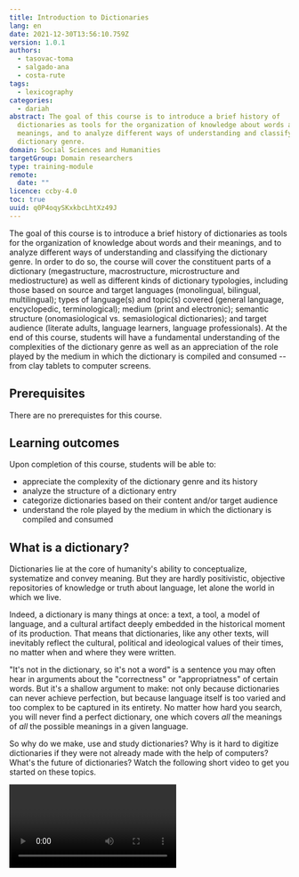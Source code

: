 ```yaml
---
title: Introduction to Dictionaries
lang: en
date: 2021-12-30T13:56:10.759Z
version: 1.0.1
authors:
  - tasovac-toma
  - salgado-ana
  - costa-rute
tags:
  - lexicography
categories:
  - dariah
abstract: The goal of this course is to introduce a brief history of
  dictionaries as tools for the organization of knowledge about words and their
  meanings, and to analyze different ways of understanding and classifying the
  dictionary genre.
domain: Social Sciences and Humanities
targetGroup: Domain researchers
type: training-module
remote:
  date: ""
licence: ccby-4.0
toc: true
uuid: q0P4oqySKxkbcLhtXz49J
---
```


The goal of this course is to introduce a brief history of dictionaries as tools for the organization of knowledge about words and their meanings, and to analyze different ways of understanding and classifying the dictionary genre. In order to do so, the course will cover the constituent parts of a dictionary (megastructure, macrostructure, microstructure and mediostructure) as well as different kinds of dictionary typologies, including those based on source and target languages (monolingual, bilingual, multilingual); types of language(s) and topic(s) covered (general language, encyclopedic, terminological); medium (print and electronic); semantic structure (onomasiological vs. semasiological dictionaries); and target audience (literate adults, language learners, language professionals). At the end of this course, students will have a fundamental understanding of the complexities of the dictionary genre as well as an appreciation of the role played by the medium in which the dictionary is compiled and consumed -- from clay tablets to computer screens.

## Prerequisites

There are no prerequistes for this course.

## Learning outcomes

Upon completion of this course, students will be able to:

* appreciate the complexity of the dictionary genre and its history
* analyze the structure of a dictionary entry
* categorize dictionaries based on their content and/or target audience
* understand the role played by the medium in which the dictionary is compiled and consumed

## What is a dictionary?

Dictionaries lie at the core of humanity's ability to conceptualize, systematize and convey meaning. But they are hardly positivistic, objective repositories of knowledge or truth about language, let alone the world in which we live.

Indeed, a dictionary is many things at once: a text, a tool, a model of language, and a cultural artifact deeply embedded in the historical moment of its production. That means that dictionaries, like any other texts, will inevitably reflect the cultural, political and ideological values of their times, no matter when  and where they were written.

"It's not in the dictionary, so it's not a word" is a sentence you may often hear in arguments about the "correctness" or "appropriatness" of certain words. But it's a shallow argument to make: not only because dictionaries can never achieve perfection, but because language itself is too varied and too complex to be captured in its entirety. No matter how hard you search, you will never find a perfect dictionary, one which covers *all* the meanings of *all* the possible meanings in a given language.

So why do we make, use and study dictionaries? Why is it hard to digitize dictionaries if they were not already made with the help of computers? What's the future of dictionaries? Watch the following short video to get you started on these topics.

<Video provider="youtube" id="ynhe5tsTMNs" caption="Why are dictionaries so complex? " />

### The dictionary as a text

On its surface, it is relatively simple to describe what a *dictionary* is: indeed, most dictionaries define it either in terms of a physical object (a kind of book) or more abstractly as a source of information (a reference work) which contains *a list of words with some infromation about them*. As a kind of text, print dictionaries tend to be extremly dense, especially in the print domain, where they are filled with numerous abbreviations and symbols. They tend to be laid out in two columns, with narrow margins and using very little whitespace -- because printing on paper and distributing books across the globe was never cheap. Over time, lexicographers, i.e. dictionary makers, have developed a number of strategies and conventions that tipify this textual genre, for instance:

* space-saving devices such as *abbreviations* or *symbols* such as the swung dashes (\~) to avoid the repetition of words;
* the practice of *cross-referencing*, or pointing users from one place in a dictionary to another to avoid duplicating similar or the same information in different parts of the dictionary
* a highly concise mode of expression
* typographic highlights such as the use of bold fontface for *lemmas* or *headwords*, to help users navigate the content and quickly find a answer of user needs, etc.

Relating lexicographic works to the print medium also makes sense historically because the growth and development of the dictionary as a textual genre was very much a product of the print culture as it started emerging in Europe from the late 15th century onwards.

The “typographic fixity” made possible by the printing presses (Eisenstein 1979: I, 116-120) fully transformed the European intellectual landscape: its methods of data collection, retrieval and storage, and its patterns of communication. In many ways, it was the substantial, durable and reproducible form of the book — its perceived stability and palpable reality as opposed to the ephemeral nature of speech — that made it possible for dictionaries to be perceived as authoritative reference works in the first place.

As texts, dictionaries are *secondary modeling systems*: they outline the contours of language and make meaning classifiable, definable and — ultimately — controllable. The notion of the dictionary as a book — *das Wörterbuch*, a wordbook — is not a terminological accident but rather a complex cultural concept that evolved over time.

But the history of the idea of the dictionary — of what this peculiar textual genre is and what it represents — is far from over. That is why dictionary definitions of the word dictionary will have to remain provisional. This should not prevent us from asking broader questions about what the dictionary is — and, indeed — what it could become. What happens when a printed dictionary gets translated into an electronic dictionary? What is lost and what gained, if anything, in this process of translation? How does the transformation of dictionaries from discrete physical objects into networked hypertexts affect their cultural status?

#### Carved in stone? The role of the medium

Think of the way Thomas Blount defined *coffee* (coffa) in his *Glossographia; or, a dictionary interpreting the hard words of whatsoever language, now used in our refined English tongue*, a very popular dictionary of its time, first published in 1656:

![](http://i.imgur.com/mIs4Ir9.png)

Was 17th century coffee more potent than the one we use today? Did it really rid people of debilitating depression and misanthropic cynicism? Why does Blount's definition feel and read differently than the ones provided by the modern lexicographic works such as *The Chambers Dictionary* or *The New Oxford American Dictionary* (NOAD)?

<Figure src="images/mv-v1-z9k-jpg" alt="Page from a dictionary">
  Тhe Chambers Dictionary
</Figure>

<Figure src="images/ncn-s4y1-png" alt="Page from a dictionary">
  The New Oxford American Dictionary (NOAD)
</Figure>

**Exercise.** Spend some time analyzing the above three entries. What would you say were the main stylistic features of lexicographic prose? How would you describe the tone of Blount's entry when compared to *The Chambers* or the NOAD? What conclusions can you draw from the fact that modern entries for *coffee* contain more lexical information? And yet Blount's definition addresses something that other definitions don't: coffee as a stimulant. What do you make of that?

Historical, legacy dictionaries remain valuable to humanists precisely because they provide culturally shaded insights into the lexical knowledge of a particular epoch — sometimes in contrast to contemporary experiences, attitudes or values. We study legacy dictionaries not because we need them for linguistic survival in a world of fauxhawks, twerking and jeggings, but because they have something important to teach us about language, about the people who wrote them and about the time in which they were written.

When you analyzed the above three entries, you've probably also noticed that they don't only sound different, they also *look* different.

In terms of typography and layout, there are important differences not only between 17th and 21st century dictionaries, but also between the two modern dictionaries. *The Chambers*, for instance, is more compact: it doesn't number separate senses, it uses abbreviations (*n* for *noun*, *Turk* for *Turkish*, *Ar* for *Arabic* etc.). The authors of the NOAD, on the other hand, don't seem to be fans of abbreviations; they use much more whitespace, start each example or subsense in a new line, and have a separate section for etymology ("Origin").

These differences can be partly ascribed to the fact that *The Chambers* is a print dictionary, and the entry from the NOAD comes from its electronic edition. Print dictionaries are like prime real estate: space in them *is* very expensive. As we already mentioned above, lexicographers often rely on a set to conventions to *structure*, *abbreviate* and *layout* dictionary content in the most compact way possible in order to limit the costs of printing and to make the end product manageable, easy to hold and browse through even for those of us who have not descended from giants. Some of those conventions, as we can see, are no longer strictly necessary when a dictionary is published digitally.

### The dictionary as a tool

While some of us lucky devils use dictionaries as *research objects*, studying their history and evolution over time, the majority of users see dictionaries as *tools*, i.e., devices that help them satisfy certain informational needs. Even though dictionaries are texts, most of us do not read them, certainly not from A to Z. Most of us *consult* dictionaries form time to time, by *looking up* particular words or expressions that we want to learn something about.

To every rule there is an exception. This also applies to *reading dictionaries*. Not only are some works of literature written in the form of a dictionary -- think of Milorad Pavić's celebrated postmodernist novel *The Dictionary of the Khazars* [^1] -- but think also of Ammon Shea's fun account of his monumental enterprise: reading the 21,730 pages of the *Oxford English Dictionary* in one year.[^2]

[^1]: One of the most celebrated postmodernist novels of the 20th century — Milorad Pavić's *The Dictionary of the Khazars: A Novel Lexicon in 100,000 words*, published in 1984] — is written as a pseudo-dictionary. It is described as a reconstruction of the lost Lexicon Corsi, supposedly compiled by a Pole, Joannes Daubmannus in 1691, but destroyed in 1692. It is a collection of fragmentary, alphabetized, cross-referenced entries about dreams, love, memory and knowledge set against the background of the religious conversion of the Khazar people in the eighth century.

[^2]: Ammon Shea, Reading the OED: One Man, One year, 21,730 Pages. New York: Penguin Group, 2008.

Even if dictionaries nowadays tend to be seen as comprehensive inventories of language, they started off more modestly as lists of difficult words as aids in language learning (see section [How dictionaries came to be](#how-dictionaries-came-to-be) below. )

### The dictionary as a model of language

The dictionary presupposes a specific idea of language as a unified, delimited system consisting of *discrete meaningful units* (words) which have *basic, fixed meanings* (Seargeant 2011).

When the supposed editor of the *Oxford English Dictionary* on an episode of the US sitcom *Sarah Silverman Program* declares that a made-up slang word had been “included as a word *within* the English language” (emphasis ours), he not only asserts the role of the OED as an instrument of lexical legitimization, but also postulates that the English language is an entity with clearly delimited borders, a privileged *inside* and an excluded *outside*.

In many cases, identifying that one word “belongs to” a certain language (*cat* is English in a way that *chien* is not) is relatively easy in comparison to answering the question about what English — or any other language — *is*, where it begins and where it ends. After all, a named language is not an empirical entity: it is an abstracted construct based on socio-linguistic patterns of use. Even though a dictionary of a named language is usually *a lexical record of a particular language variety aimed at a particular audience*, by virtue of metonymy, it is typically perceived as a symbolic representation of the imaginary “whole” language.

The very idea of the dictionary and its organizational structure (entries containing ordered, numbered senses) has been predicated upon the belief that meanings are fixed and well-defined regardless of the context in which they occur. There are studies — especially those based on analysing large collections of text known as corpora — which seem to suggest that the way dictionaries tend to disambiguate senses, resolve ambiguities and avoid redundancy is “at best superficial and at worst misleading” (Hanks 2008: 125) because they create a false picture of what happens when language is used in reality.

But we have to be very clear about this: no matter what theoretical positions we take about language, no matter how much academics like to complicate -- and sometimes overcomplicate -- their objects of study, *a good dictionary is a useful dictionary*: some people use dictionaries to translate foreign words or to expand our vocabulary in our own languages; to check the spelling or the grammatical properties of words, or as guides through scientific terms. Academic types will *study* dictionaries -- including old, long forgotten ones -- not because they need them for linguistic survival in the world of fauxhawks, twerking and jeggings, but because dictionaries have something important to teach us about language, about the people who wrote them and about the time in which they were written.

### The dictionary as a cultural artifact

Dictionaries have always been shaped and influenced by the social values of their time. The motors of those values include religion, literature, education, politics, economics and language planning (Hausmann 1989a; Mackintosh 2006). Cultural and ideological perspectives are reflected in the selection of words; the selection of geographic and social idiolects; the treatment of lexical variations; the value judgements implied in dictionary labels (what is considered *colloquial*?, what's *vulgar* and what's only *jocular*?), etc. That is why a dictionary is “a mirror of its time, a document to be understood in sociolinguistic terms” (Kahane and Kahane 1992: 20).

**Exercise.** Pick up your favorite dictionary and look up some simple words such as *man*, *woman* and *marriage*? Think about how these words are defined. Do they reflect the social reality around you? Do you recognize yourself in them? Can you think of reasons why defining *marriage* as a "formally recognized union between a man and woman" may not be accurate in all contexts or in all languages and all societies?

Although impartiality is, in theory, at least, fundamental to lexicographic enterprise, dictionaries are in real life not entirely devoid of ideological assumptions, judgments and prejudices. Homosexuality \['homossexualismo'], for example, was once defined in a Portuguese dictionary as 'inversão sexual' \[sexual inversion] (PE, 1956, p. 795), which would be unthinkable today. The word 'mulher' \[woman] (PE, 1956, p. 1018) was defined as 'pessoa do sexo feminino pertencente à classe inferior' \[person of feminine sex belonging to an inferior class] or 'sexo fraco ou frágil' \[weak or fragile sex] (PE, 1956, p. 1369). This should not surprise you because, as we said, dictionaries tend to reflect the dominant worldview of a given society at a given time, but this should make you wonder about the degree to which modern dicitonaries, too, reflect the prevalent ideas and values of our time.

It is important to keep in mind though that dictionaries are not simply or exclusively passive receptors of social influence: they are both culturally constructed and culture-constructing (Fishman 1995). This is why dictionaries play such a crucial role in all four stages of *language standardization* (*selection*, *codification*, *acceptance* and *elaboration of a standard* -- see Haugen 1966).

This type of double bind — the dictionary as both an echo and a shaper of its time — has important consequences for the dictionary as a research object and for our consideration of dictionaries in the digital environment. Treating lexicography as part of cultural heritage, frees “the history of dictionaries from too heavy a dependence on certain potentially arid kinds of narrative of the form '61 per cent of the entries in Y derive from entries in X', and engages it with broader and more humane questions about lexicology, the history of linguistics, the history of learned culture, indeed the history of culture in general” (Considine 2008: 314).

## How dictionaries came to be

### Ancient world

The oldest dictionaries that we know of — those produced in the Middle East, Ancient China and Ancient Greece — were created to help their users understand language which was either foreign or archaic. The possibility of a dictionary was based on two mutually complementary ideas:

1. that words which are assumed to be known to the user can be used to describe those that are not; and
2. that words to be explained need to be arranged somehow in order for the user to be able to locate them.nigram

<Figure src="images/h-vla9hu-jpg">
  16th tablet of the Urra=hubullu lexical series, Louvre Museum. [CC BY 2.5](https://creativecommons.org/licenses/by/2.5)
</Figure>

The tabular prototypes, distant ancestors of what we would call a dictionary, are simple lists of Sumerian words, in cuneiform script. These word lists contained no grammatical or sense information as they were used primarily to teach writing skills. Learners were asked to make copies of these lists, thus training their handwriting and learning how to spell new words.

A Summerian-Akkadian bilingual glossary, compiled in the second millennium BCE and inscribed in cuneiform on twenty-four clay tablets containing around 9,700 entries, is the oldest surviving dictionary known to humanity. This word inventory, written in parallel columns, was organized thematically in groups starting with words describing legal and administrative matters, followed by those describing the material world (wooden objects, pottery, animals, parts of the body etc.)

In both Ancient China and Ancient Greece, dictionaries were explicitly related to rich literary traditions. By the time Homeric epics were written down, transmitted and consumed as works of literature, their language was already perceived as difficult.

The Ancient Greek glossographic tradition culminated in the works of Aristophanes of Byzantium (c.257- c. 180BC), the librarian at Alexandria, who wrote a series of titles such as *On words suspected of not having been said by the ancients, Of the names of ages*, and *On kinship terms*, although it is disputed whether these were self-standing works or parts of a comprehensive dictionary called *Λέχεις* \[Lexeis] (Slater 1976: 237, n 11); Apollonius Sophista and his synthesizing *Homeric Lexicon* in the first century CE; and Hesychius of Alexandria, who, in the fifth or sixth century CE, compiled a lexicon of obscure poetic and dialectal words, phrases and short proverbs. Glossographic tradition was explicitly intertextual: it was very common for ancient lexicographers to cite previous authors and build upon each other's work.

At the beginning of ancient Latin lexicography, in the 1st century BCE, we can find works such as *Liber glossematorum* by Lucius Ateius Philologus or *De verborum significatu* by Marcus Verrius Flaccus, the latter being the most significant lexicon of the language. Hellenistic and Roman cultures established a model of studies based on the analysis of the texts by certain classic authors who, due to their style and moral teaching, deserved to be part of a canon. Herein lie the origins of the use of illustrative quotations in dictionaries.

### The Middle Ages

The Latin spoken in the Middle Ages -- often referred to as Vulgar Latin -- already had many differences compared to Classical Latin, the language of instruction in universities, liturgy or law. Thus, the practice of *glossing texts* -- explaining the meaning of difficult words through notes -- came to life. The glosses were written between the lines or in the margins of the texts to be read. Hence we speak of *interlinear and marginal glosess*.

<Figure src="images/e0-gd-kd0-jpg" alt="Picture of an old manuscript">
  Old English glosses in between Latin text (London, British Library, Cotton
  Nero D.iv, ff. 25v, 90r)
</Figure>

### Academic tradition

The academic tradition of producing dictionaries of *living languages* spread throughout Europe in the 17th century. These large-scale, mutli-authored, long-term dictionary project were initiated and maintained by official national bodies, called academies, which were initially established to record and promote authoritative accounts of national languages.

The beginning of this movement can be traced to the project of the members of the Florentine society, *Accademia della Crusca*, when they published the *Vocabolario degli Accademici della Crusca* in 1612. The *Vocabulario* was followed by the *Dictionnaire de l'Académie Française*, which was started in the 1630s and published in 1694 in Paris. This institutional model was very successful and was followed by the Royal Society of London (1662), the Paris Académie Royale des Sciences (1666) and the Berlin-Brandenburgische Akademie der Wissenschaften (1700), among others.

At the dawn of the 18th century, several English dictionary projects that were inspired by the academic tradition emerged in different institutional contexts: "the bulk of lexicographic work\[...] was \[...] done by enterprising publishers and engaged individuals, such as Dr Samuel Johnson" (Klein, 2015).

![](https://i.imgur.com/HTppykq.jpg)

In his *Plan of a Dictionary of the English Language*, Johnson (2017) sketched out the contours of a highly ambitious lexicographic project whose “chief intent” was “to preserve the purity and ascertain the meaning of our English idiom” (Lynch 2009, 177).

This is a striking turn of phrase for two reasons: (1) it positions the prescriptive quest for purity in language as if before the very act of semantic description; and (2) Johnson's use of the personal determiner *our* in “our English idiom” signals the value he ascribes to language not as an abstract but rather as a very concrete social entity, a community of speakers that share a common identity. Despite his self-deprecating references to dictionary writing as “drudgery for the blind” and “artless industry” which consists of “beating the track of the alphabet” while requiring no personal quality other than “dull patience” and “sluggish resolution” (Ibid.), Johnson's actual theoretical projection was based on the vision of lexicography as an art which is both meticulously methodical and monumentally moralistic.

Almost everything he says he wants to accomplish in and with his dictionary — an object whose value “must be estimated by its use” (Ibid.) — is also framed by the singular mission of pursuing the ideal of linguistic purity as a way of boosting national pride and the “the reputation of our tongue” (Ibid.: 188).

### Dictionaries and nation building

While national dictionary projects started emerging in Western Europe from the seventeenth century onward, the continent saw its golden age of vernacularized, nation-building lexicography in the late eighteenth and the nineteenth centuries (for an overview, see Seton-Watson 1977). The Russian Academy produced a six-volume dictionary of the modern, vernacular Russian between 1789 and 1794. Vuk Stefanović Karadžić published the first edition of his Serbian Dictionary in 1818, while Joseph Jungmann published his influential five-volume Czech-German Dictionary between 1835 and 1839.

Long before Webster published his *Compendious Dictionary of the English Language* (1806) and his famous *American Dictionary of the English Language* in 1828, he outlined his plan to reform American spelling in order to “make a difference between the English orthography and the American” in a move which would be of “vast political consequence” because “a national language is a band of national union” (Webster 1789/1991: 87).

### The corpus-linguistic turn

The production of dictionaries has been for several decades hardly imaginable without the use of computer technology (Knowles 1989; Meijs 1992; Hockey 2000). The availability of easily searchable large collections of texts, known as *corpora* has made a dramatic impact on lexicographic practice: instead of having to excerpt manually words from "reputable" sources, lexicographers can now easily observe how words behave across numerous sources and different genres at a quick glance.

It is beyond the scope of this introductory course to explore the role of corpus linguistics in modern lexicography. If you're interested in this topic, you should check out our [Introduction to Corpus-Based Lexicographic Practice](/id/50Ga8xo5uDgdrz2eIIifW).

## What makes a dictionary dictionary?

So far, we have approached dictionaries mostly from the cultural and historical point of view. We have also discussed the role of the medium and some differences between the way dictionaries appear in print and in digital format. Now is time to turn to the structural aspects of dictionaries.

The dictionary structure is the sum of all the parts of a dictionary. The dictionary consists of four main parts:

* megastructure
* macrostructure
* microstructure
* mediostructure.

### Megastructure

The *megastructure* of the the dictionary refers to the entire contents of the dictionary:

* the *front matter* (title pages, prefaces, introductory texts, instructions on how to use the dictionary, lists of abbreviations used, sources etc.)
* the *body* of the dictionary (the main part of the dictionary consisting of articles about words and their meanings) and
* the *back matter* (any additional material such as indexes, additional grammatical sections etc.)

### Macrostructure

The *macrostructure* of the dictionary refers to the systematic arrangement of lexical items in the body of a dictionary.

Historical and cultural circumstances have led to the widespread acceptance of the alphabetical order as the archetypal dictionary access structure, although there are many other ways of ordering headwords (for instance, by topic, chronologically or by frequency).

### Microstructure

The *microstructure* of the dictionary refers to the systematic arrangement of information within individual dictionary article.

The type of information included in a dictionary article (or entry, as it is often called by lexicographers) varies quite a bit depending on the type, purpose and size of the given dictionary. Typically, a dictionary entry will contain information on spelling and pronunciation, grammar (part of speech, gender, number), usage and meaning. Some dictionaries will also include information on etymology, i.e. the origins of words.

### Mediostructure

The *mediostructure* of the dictionary refers to the systematic network connecting various data points in the dictionary.

A connection between two data points in the dictionary is usually called a cross-reference. Cross-references tell the user that they may find relevant information in a different part of the dictionary. In print dicitonaries, cross-references are usually made visible to the user by special symbols or different typographical features such as font or font size. In online dictionaries, cross-references usually take form of a *hyperlink* a clickable text that takes the user to a different part of the dicitonary.

## Dictionary typologies

Classifying dictionaries is a tricky business because dictionaries can be classified based on various features such as:

* number of languages
* semantic structure
* temporal perspective
* normativity
* audience
* medium
* format

### Number of languages

Depending on the number of languages described, dictionaries can be classified as *monolingual*, *bilingual* or *multilingual*.

In a monolingual dictionary, the so-called object language (i.e. the language described) and the working language (the language of description) are the same. The *Oxfor English Language Dictionary* (OED) is an example of a monolingual dictionary.

In bilingual dicitonaries, the object language and working language are not the same. In bilingual contexts, the object language is often referred to as the *source language* and the object language as the *target language*. A Polish-German dictionary is a bilingual dictionary in which Polish is the source language, and German is the target language: Polish words are explained by means of their German equivalents.

In multilingual dictionaries, equivalents are given in multiple languages.

### Semantic structure

In terms of their semantic structure, dictionaries can be divided into two major groups:

* semasiological dicitonaries and
* onomasiological dictionaries

Semasiological dictionaries explain the meanings of individual words. Onomasiological dictionaries, on the other hand, identify concepts and then present to the user various words that can be used to express a given meaning. A typical examples of an onomasiological dictionary is the thesaurus.

<Figure src="images/rm2-ve-u2-png" alt="Page from a thesaurus">
  From *Roget's International Thesaurus*, 6th Edition
</Figure>

### Temporal perspective

*Diachronic dictionaries* describe the historical evolution of words and their meaning, whereas *synchronic dictionaries* concentrate on the contemporary language.

### Normativity

In terms of attitude to normativity, dictionaries can be divided into descriptive and prescriptive dictionaries. *Descriptive dictionaries* present language as it is used by the majority of speakers or by a particular group of speakers without passing judgment on their correctness. *Prescriptive dictionaries* present language or a language variety as it *should* be used.

### Audience

Another way to classify dictionaries is based on their target audience. A dictionary created for school children will be different from a dictionary created primarily for college students or foreign-language learners. This is because each group of users comes to a dictionary with specific needs *and* specific background knowledge.

### Medium

A dictionary can be compiled and used on different media:

* *analogue*, which refers to the traditional phyisical media ranging from clay tablets to paper;
* *digital* refers to dictionaries compiled and/or consumed on computers.

Digital dictionaries can be further subdivided into:

* born-digital and
* retrodigitized dictionaries.

*Born-digital dictionaries* are dictionaries that are compiled using digital technologies, often, using specialized dicionary-writing software

*Regrodigitized dictionaries* are dictionaries that originally analogue dictionaries that have been subsequently digitized in order to make them available as software packages or on the Internet.

### Format

Digital dictionaries, both born-digital and retrodigitized, can be written in different formats and saved in different types of files. Here we should distinguish:

* general purpose formats, such as plain text, Microsoft Word (e.g., doc or docx, xls) or PDFs; and
* structured data formats, such as Text Encoding Initiative (TEI), Lexical Markup Framework (LMF), Resource Description Framework (RDF) etc.

If you're interested in learning more about the role and importance of structured data in lexicography, you shoudl check out our course [Capturing, Modeling and Transforming Lexical Data: An Introduction](/id/3yV0rXgfTgBFa3jXHm1HX).

## Instead of a conclusion: where next?

In this course, we have explored some of the complexities of the dictionary genre, its historical and cultural eleveance as well as the role played by the medium in which the dictionary is compiled and consumed -- from clay tablets to computer screens. But we have only scratched the surface of what there is to learn about dictionaries.

For instance: who are dictionary users and what is their role in the process of making dictionaries? A whole area of study -- called dictionary use research -- is devoted to the study of how users consult dictionaries, what their needs are and how we should make better dictionaries for them. If this sounds like something that may be useful to you, check out our [Introduction to Dictionary Users](/id/xvxB5cdlPUECtRmZ0o563).

If you are interested in learning about modern methods for compiling dictionaries, the importance of lexicographic evidence and the ways in which corpus linguistics has effected lexicographic practice, check out our [Introduction to Corpus-Based Lexicographic Practice](/id/50Ga8xo5uDgdrz2eIIifW).

If, on the other hand, you want to learn about the joys (and tribulations) of turning paper-based dictionaries into digital format, we suggest you start with [Capturing, Modeling and Transforming Lexical Data: An Introduction](/id/3yV0rXgfTgBFa3jXHm1HX).

Otherwise, check out what else may strike your fancy in the [ELEXIS Curriculum](/curriculum/the-elexis-curriculum) here on DARIAH-Campus. Have fun exploring!

## References

Eisenstein, Elizabeth L. (1979). *The Printing Press as an Agent of Change: Communications and Cultural Transformations in Early Modern Europe*. Cambridge; New York: Cambridge University Press.

Hanks, Patrick (2008). Do Word Meanings Exist? In Fontenelle, Thierry (ed.), *Practical Lexicography: A Reader*, 125-34. Oxford, New York: Oxford University Press.

Hausmann, Franz Josef (1989a). Die gesellschaftlichen Aufgaben der Lexikographie in Geschichte und Gegenwart. In Hausmann, Franz Josef, et al. (eds.), *Wörterbücher: ein internationales Handbuch zur Lexikographie*, 1-18. Berlin; New York: W. de Gruyter.

Kahane, Henry and Renée Kahane (1992). The Dictionary as Ideology. Sixteen Case Studies. In Zgusta, Ladislav (ed.), History, Languages, and Lexicographers, 19-76. Tübingen: Niemeyer.

Mackintosh, Kristen (2006). Biased Books by Harmless Drudges: How Dictionaries Are Infuenced by Social Values. In Bowker, Lynne (ed.), Lexicography, Terminology, and Translation: Text-Based Studies in Honour of Ingrid Meyer, 45-63. Ottawa: University of Ottawa Press.

Seargeant, Philip (2011). *Lexicography as a Philosophy of Language, Language Sciences, 33(1)*: 1-10.
